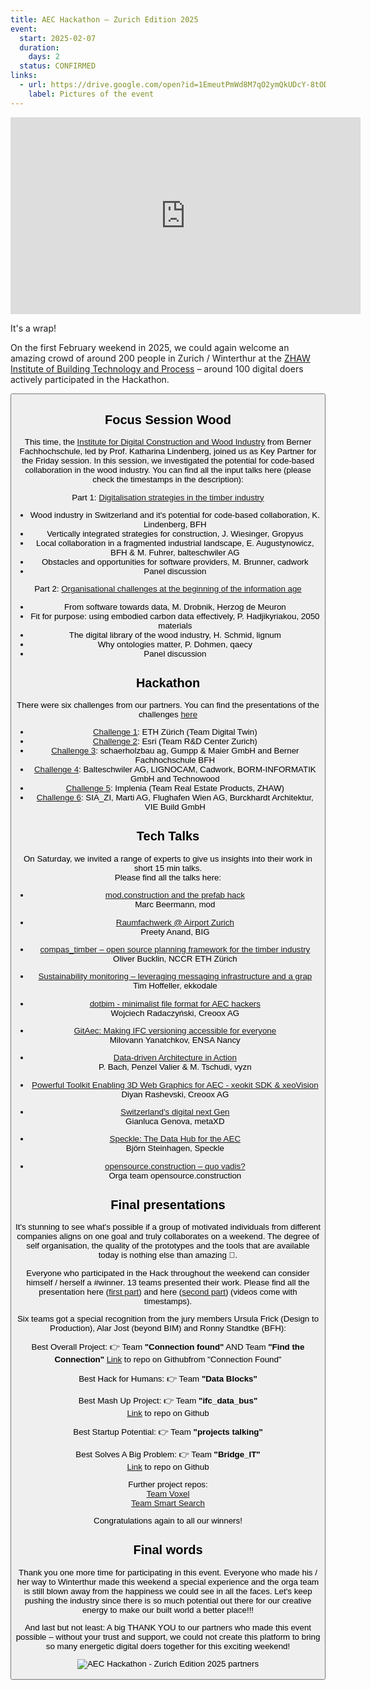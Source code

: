 ```yaml
---
title: AEC Hackathon – Zurich Edition 2025
event:
  start: 2025-02-07
  duration:
    days: 2
  status: CONFIRMED
links:
  - url: https://drive.google.com/open?id=1EmeutPmWd8M7qO2ymQkUDcY-8tODe_ae&usp=drive_fs
    label: Pictures of the event
---
```


<iframe
  width="560"
  height="315"
  src="https://www.youtube.com/embed/Z5MiCcQll8E?si=zyY3Qj1ZxT_V2v6p&amp;start=1"
  title="YouTube video player"
  frameborder="0"
  allow="accelerometer; autoplay; clipboard-write; encrypted-media; gyroscope; picture-in-picture; web-share"
  referrerpolicy="strict-origin-when-cross-origin"
  allowfullscreen
></iframe>

It's a wrap!

On the first February weekend in 2025, we could again welcome an amazing crowd of around 200 people in Zurich / Winterthur at the [ZHAW Institute of Building Technology and Process](https://www.zhaw.ch/de/archbau) – around 100 digital doers actively participated in the Hackathon.

<Button
  target="https://drive.google.com/open?id=1EmeutPmWd8M7qO2ymQkUDcY-8tODe_ae&usp=drive_fs"
  label="Pictures of the event"
  type="primary"
  icon="right"
/>

## Focus Session Wood

This time, the [Institute for Digital Construction and Wood Industry](https://www.bfh.ch/en/research/research-areas/institute-digital-construction-wood-industry/) from Berner Fachhochschule, led by Prof. Katharina Lindenberg, joined us as Key Partner for the Friday session. In this session, we investigated the potential for code-based collaboration in the wood industry. You can find all the input talks here (please check the timestamps in the description):

Part 1: [Digitalisation strategies in the timber industry](https://youtu.be/f9L5SmbJ2-Y)

- Wood industry in Switzerland and it's potential for code-based collaboration, K. Lindenberg, BFH
- Vertically integrated strategies for construction, J. Wiesinger, Gropyus
- Local collaboration in a fragmented industrial landscape, E. Augustynowicz, BFH & M. Fuhrer, balteschwiler AG
- Obstacles and opportunities for software providers, M. Brunner, cadwork
- Panel discussion

Part 2: [Organisational challenges at the beginning of the information age](https://youtu.be/AxhZISA6-Rc)

- From software towards data, M. Drobnik, Herzog de Meuron
- Fit for purpose: using embodied carbon data effectively, P. Hadjikyriakou, 2050 materials
- The digital library of the wood industry, H. Schmid, lignum
- Why ontologies matter, P. Dohmen, qaecy
- Panel discussion

## Hackathon

There were six challenges from our partners. You can find the presentations of the challenges [here](https://youtu.be/1TUykIynUgI)

- [Challenge 1](https://drive.google.com/file/d/15ywkJPAj2DExlBq-6XFlsraUkESm8Ffw/view?usp=sharing): ETH Zürich (Team Digital Twin)
- [Challenge 2](https://drive.google.com/file/d/17fWn1r2PuiRY4SsZa3t4J1bbLN9bujW7/view?usp=sharing): Esri (Team R&D Center Zurich)
- [Challenge 3](https://drive.google.com/file/d/15utZHOGJumu9RhHr4l6r3nDqQBL3sx-q/view?usp=sharing): schaerholzbau ag, Gumpp & Maier GmbH and Berner Fachhochschule BFH
- [Challenge 4](https://drive.google.com/file/d/168HNuN24a5jYcX_qmBpMhI-ScWgcYPyn/view?usp=sharing): Balteschwiler AG, LIGNOCAM, Cadwork, BORM-INFORMATIK GmbH and Technowood
- [Challenge 5](https://drive.google.com/file/d/15pKZRgFBSuPmZTHoUsC03LzrkiVoRfLy/view?usp=sharing): Implenia (Team Real Estate Products, ZHAW)
- [Challenge 6](https://drive.google.com/file/d/1YFVrqPu1lAsGTr04yua5aCHkw8Ki9pNI/view?usp=sharing): SIA_ZI, Marti AG, Flughafen Wien AG, Burckhardt Architektur, VIE Build GmbH

## Tech Talks

On Saturday, we invited a range of experts to give us insights into their work in short 15 min talks.  
Please find all the talks here:

- [mod.construction and the prefab hack](https://youtu.be/DYPfO8w1w0g)  
  Marc Beermann, mod

- [Raumfachwerk @ Airport Zurich](https://youtu.be/6sjHtYgBrsw)  
  Preety Anand, BIG

- [compas_timber – open source planning framework for the timber industry](https://youtu.be/fs87ZRNLkYs)  
  Oliver Bucklin, NCCR ETH Zürich

- [Sustainability monitoring – leveraging messaging infrastructure and a grap](https://youtu.be/CZH9ENTrhwo)  
  Tim Hoffeller, ekkodale

- [dotbim - minimalist file format for AEC hackers](https://youtu.be/o5OKQnMxuvc)  
  Wojciech Radaczyński, Creoox AG

- [GitAec: Making IFC versioning accessible for everyone](https://youtu.be/vqkKc3TCWdg)  
  Milovann Yanatchkov, ENSA Nancy

- [Data-driven Architecture in Action](https://youtu.be/e0z8vL9KdFo)  
  P. Bach, Penzel Valier & M. Tschudi, vyzn

- [Powerful Toolkit Enabling 3D Web Graphics for AEC - xeokit SDK & xeoVision](https://youtu.be/20f1cOoculc)  
  Diyan Rashevski, Creoox AG

- [Switzerland's digital next Gen](https://youtu.be/p9Fk2FlANHA)  
  Gianluca Genova, metaXD

- [Speckle: The Data Hub for the AEC](https://youtu.be/ZNCNXSM3yh4)  
  Björn Steinhagen, Speckle

- [opensource.construction – quo vadis?](https://youtu.be/uC5STZlrQ7A)  
  Orga team opensource.construction

## Final presentations

It's stunning to see what's possible if a group of motivated individuals from different companies aligns on one goal and truly collaborates on a weekend. The degree of self organisation, the quality of the prototypes and the tools that are available today is nothing else than amazing 🚀.

Everyone who participated in the Hack throughout the weekend can consider himself / herself a #winner. 13 teams presented their work.
Please find all the presentation here ([first part](https://youtu.be/XpKUZwpAgIE)) and here ([second part](https://youtu.be/Ay91w7A1J4w)) (videos come with timestamps).

Six teams got a special recognition from the jury members Ursula Frick (Design to Production), Alar Jost (beyond BIM) and Ronny Standtke (BFH):

Best Overall Project:
👉 Team <strong>"Connection found"</strong> AND Team <strong>"Find the Connection"</strong>
[Link](https://github.com/louistrue/connections-aec-hackathon-zh-25/tree/main) to repo on Githubfrom "Connection Found"

Best Hack for Humans:
👉 Team <strong>"Data Blocks"</strong>

Best Mash Up Project:
👉 Team <strong>"ifc_data_bus"</strong> <br />
[Link](https://github.com/Adrian62D/ifc-data-bus) to repo on Github

Best Startup Potential:
👉 Team <strong>"projects talking"</strong>

Best Solves A Big Problem:
👉 Team <strong>"Bridge_IT"</strong><br />
[Link](https://github.com/usai-sylvain/Bridg-it) to repo on Github

Further project repos:<br />
[Team Voxel](https://github.com/Duke-of-Lizard/underground-voxel-viewer-for-laymen)<br />
[Team Smart Search](https://github.com/KnollElias/SmartSearch)

Congratulations again to all our winners!

## Final words

Thank you one more time for participating in this event. Everyone who made his / her way to Winterthur made this weekend a special experience and the orga team is still blown away from the happiness we could see in all the faces.
Let's keep pushing the industry since there is so much potential out there for our creative energy to make our built world a better place!!!

And last but not least: A big THANK YOU to our partners who made this event possible – without your trust and support, we could not create this platform to bring so many energetic digital doers together for this exciting weekend!

![AEC Hackathon - Zurich Edition 2025 partners](/images/events/ZRH%20partners%202025.png "AEC Hackathon - Zurich 2025 partners")
